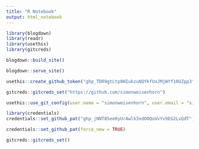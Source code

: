 ```yaml
---
title: "R Notebook"
output: html_notebook
---
```


```r
library(blogdown)
library(readr)
library(usethis)
library(gitcreds)
```


```r
blogdown::build_site()
```

```r
blogdown::serve_site()
```

```r
usethis::create_github_token("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")
```

```r
gitcreds::gitcreds_set("https://github.com/simonweisenhorn")
```

```r
usethis::use_git_config(user.name = "simonweisenhorn", user.email = "simonweisenhorn@gmail.com")
```


```r
library(credentials)
credentials::set_github_pat("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")
```

```r
credentials::set_github_pat(force_new = TRUE)
```

```r
gitcreds::gitcreds_set()
```

